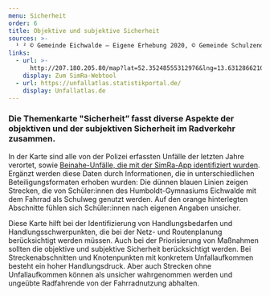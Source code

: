 ```yaml
---
menu: Sicherheit
order: 6
title: Objektive und subjektive Sicherheit
sources: >-
  ¹ ² © Gemeinde Eichwalde – Eigene Erhebung 2020, © Gemeinde Schulzendorf – Eigene Erhebung 2024, © Gemeinde Zeuthen – Eigene Erhebung 2024, © Gemeinde Wildau – Eigene Erhebung 2024; ³ OpenStreetMap 2020; ⁴ Polizeipräsidium Brandenburg 2021; ⁵ SimRa - TU Berlin 2020
links:
  - url: >-
      http://207.180.205.80/map?lat=52.35248555312976&lng=13.631286621093752&z=13&style=CARTO_POSITRON&m=1&sm=0
    display: Zum SimRa-Webtool
  - url: https://unfallatlas.statistikportal.de/
    display: Unfallatlas.de
---
```


### Die Themenkarte "Sicherheit” fasst diverse Aspekte der objektiven und der subjektiven Sicherheit im Radverkehr zusammen.&#x20;

In der Karte sind alle von der Polizei erfassten Unfälle der letzten Jahre verortet, sowie [Beinahe-Unfälle, die mit der SimRa-App identifiziert wurden](http://207.180.205.80/map?lat=52.35248555312976&lng=13.631286621093752&z=13&style=CARTO_POSITRON&m=1&sm=0). Ergänzt werden diese Daten durch Informationen, die in unterschiedlichen Beteiligungsformaten erhoben wurden: Die dünnen blauen Linien zeigen Strecken, die von Schüler:innen des Humboldt-Gymnasiums Eichwalde mit dem Fahrrad als Schulweg genutzt werden. Auf den orange hinterlegten Abschnitte fühlen sich Schüler:innen nach eigenen Angaben unsicher.

Diese Karte hilft bei der Identifizierung von Handlungsbedarfen und Handlungsschwerpunkten, die bei der Netz- und Routenplanung berücksichtigt werden müssen. Auch bei der Priorisierung von Maßnahmen sollten die objektive und subjektive Sicherheit berücksichtigt werden. Bei Streckenabschnitten und Knotenpunkten mit konkretem Unfallaufkommen besteht ein hoher Handlungsdruck. Aber auch Strecken ohne Unfallaufkommen können als unsicher wahrgenommen werden und ungeübte Radfahrende von der Fahrradnutzung abhalten.
